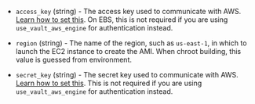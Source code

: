 <!-- Code generated from the comments of the AccessConfig struct in builder/amazon/common/access_config.go; DO NOT EDIT MANUALLY -->

- `access_key` (string) - The access key used to communicate with AWS. [Learn how to set this](/docs/builders/amazon.html#specifying-amazon-credentials). On EBS, this
  is not required if you are using `use_vault_aws_engine` for
  authentication instead.

- `region` (string) - The name of the region, such as `us-east-1`, in which
  to launch the EC2 instance to create the AMI.
  When chroot building, this value is guessed from environment.

- `secret_key` (string) - The secret key used to communicate with AWS. [Learn how to set
  this](amazon.html#specifying-amazon-credentials). This is not required
  if you are using `use_vault_aws_engine` for authentication instead.
